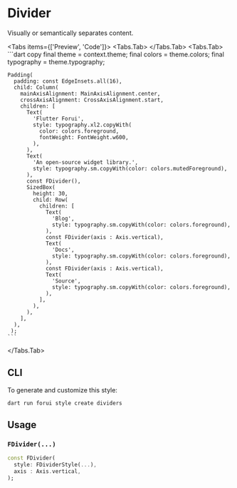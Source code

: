 
# Divider

Visually or semantically separates content.

<LinkBadgeGroup>
    <LinkBadge label="API Reference" href="https://pub.dev/documentation/forui/latest/forui.widgets.divider/"/>
</LinkBadgeGroup>

<Tabs items={['Preview', 'Code']}>
  <Tabs.Tab>
    <Widget name='divider' query={{}} height={300}/>
  </Tabs.Tab>
  <Tabs.Tab>
    ```dart copy
    final theme = context.theme;
    final colors = theme.colors;
    final typography = theme.typography;

    Padding(
      padding: const EdgeInsets.all(16),
      child: Column(
        mainAxisAlignment: MainAxisAlignment.center,
        crossAxisAlignment: CrossAxisAlignment.start,
        children: [
          Text(
            'Flutter Forui',
            style: typography.xl2.copyWith(
              color: colors.foreground,
              fontWeight: FontWeight.w600,
            ),
          ),
          Text(
            'An open-source widget library.',
            style: typography.sm.copyWith(color: colors.mutedForeground),
          ),
          const FDivider(),
          SizedBox(
            height: 30,
            child: Row(
              children: [
                Text(
                  'Blog',
                  style: typography.sm.copyWith(color: colors.foreground),
                ),
                const FDivider(axis : Axis.vertical),
                Text(
                  'Docs',
                  style: typography.sm.copyWith(color: colors.foreground),
                ),
                const FDivider(axis : Axis.vertical),
                Text(
                  'Source',
                  style: typography.sm.copyWith(color: colors.foreground),
                ),
              ],
            ),
          ),
        ],
      ),
     );
    ```

  </Tabs.Tab>
</Tabs>

## CLI

To generate and customize this style:

```shell copy
dart run forui style create dividers
```

## Usage

### `FDivider(...)`

```dart copy
const FDivider(
  style: FDividerStyle(...),
  axis : Axis.vertical,
);
```
